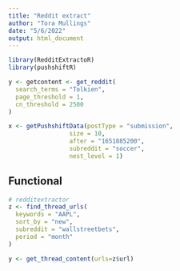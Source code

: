 ---
title: "Reddit extract"
author: "Tora Mullings"
date: "5/6/2022"
output: html_document
---
```{r}
library(RedditExtractoR)
library(pushshiftR)
```

```{r}
y <- getcontent <- get_reddit(
  search_terms = "Tolkien",
  page_threshold = 1,
  cn_threshold = 2500
)
```


```{r}
x <- getPushshiftData(postType = "submission",
                 size = 10,
                 after = "1651885200",
                 subreddit = "soccer",
                 nest_level = 1)
```


## Functional
```{r}
# redditextractor          
z <- find_thread_urls(
  keywords = "AAPL",
  sort_by = "new",
  subreddit = "wallstreetbets",
  period = "month"
)
```

```{r}
y <- get_thread_content(urls=z$url)
```

